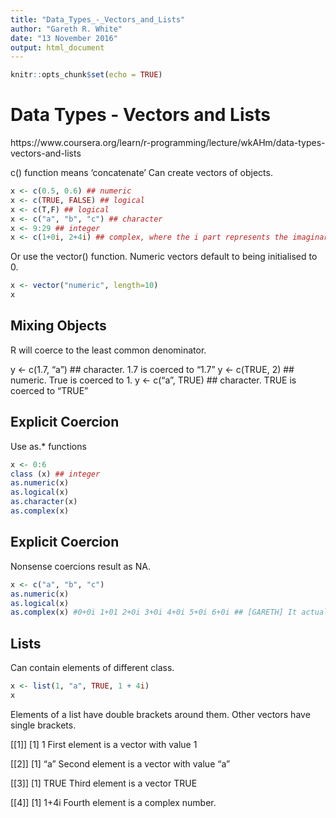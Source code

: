```yaml
---
title: "Data_Types_-_Vectors_and_Lists"
author: "Gareth R. White"
date: "13 November 2016"
output: html_document
---
```


```r
knitr::opts_chunk$set(echo = TRUE)
```

# Data Types - Vectors and Lists 
https://www.coursera.org/learn/r-programming/lecture/wkAHm/data-types-vectors-and-lists

c() function means 'concatenate'
Can create vectors of objects.

```r
x <- c(0.5, 0.6) ## numeric
x <- c(TRUE, FALSE) ## logical
x <- c(T,F) ## logical
x <- c("a", "b", "c") ## character
x <- 9:29 ## integer
x <- c(1+0i, 2+4i) ## complex, where the i part represents the imaginary part of the number
```

Or use the vector() function.
Numeric vectors default to being initialised to 0.

```r
x <- vector("numeric", length=10)
x
```

## Mixing Objects
R will coerce to the least common denominator.

y <- c(1.7, "a") ## character. 1.7 is coerced to "1.7"
y <- c(TRUE, 2) ## numeric. True is coerced to 1.
y <- c("a", TRUE) ## character. TRUE is coerced to "TRUE"

## Explicit Coercion

Use as.* functions

```r
x <- 0:6
class (x) ## integer
as.numeric(x)
as.logical(x)
as.character(x)
as.complex(x)
```

## Explicit Coercion

Nonsense coercions result as NA.

```r
x <- c("a", "b", "c")
as.numeric(x)
as.logical(x)
as.complex(x) #0+0i 1+01 2+0i 3+0i 4+0i 5+0i 6+0i ## [GARETH] It actually just produces [1] NA NA NA. Perhaps the slide author made a mistake?
```

## Lists
Can contain elements of different class.
```r
x <- list(1, "a", TRUE, 1 + 4i)
x
```

Elements of a list have double brackets around them.
Other vectors have single brackets.


[[1]]
[1] 1
First element is a vector with value 1

[[2]]
[1] "a"
Second element is a vector with value "a"


[[3]]
[1] TRUE
Third element is a vector TRUE

[[4]]
[1] 1+4i
Fourth element is a complex number.
